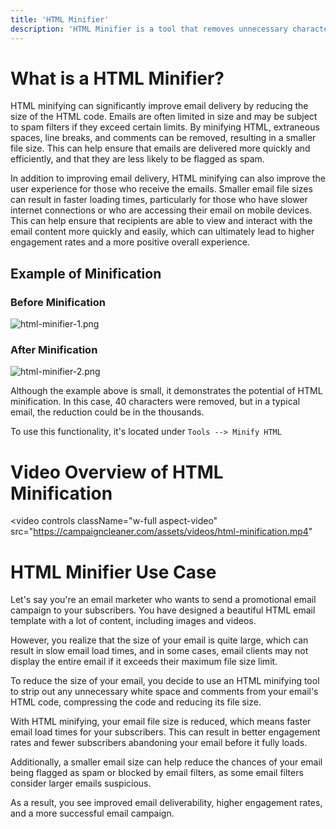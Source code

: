 ```yaml
---
title: 'HTML Minifier'
description: 'HTML Minifier is a tool that removes unnecessary characters and optimizes HTML code, reducing its size and improving its loading time. '
---
```

# What is a HTML Minifier?
HTML minifying can significantly improve email delivery by reducing the size of the HTML code. Emails are often limited in size and may be subject to spam filters if they exceed certain limits. By minifying HTML, extraneous spaces, line breaks, and comments can be removed, resulting in a smaller file size. This can help ensure that emails are delivered more quickly and efficiently, and that they are less likely to be flagged as spam.

In addition to improving email delivery, HTML minifying can also improve the user experience for those who receive the emails. Smaller email file sizes can result in faster loading times, particularly for those who have slower internet connections or who are accessing their email on mobile devices. This can help ensure that recipients are able to view and interact with the email content more quickly and easily, which can ultimately lead to higher engagement rates and a more positive overall experience.

## Example of Minification

### Before Minification
![html-minifier-1.png](/images/html-minimized-4.png)

### After Minification
![html-minifier-2.png](/images/html-minimized-3.png)

Although the example above is small, it demonstrates the potential of HTML minification. In this case, 40 characters were removed, but in a typical email, the reduction could be in the thousands.

To use this functionality, it's located under `Tools --> Minify HTML`

# Video Overview of HTML Minification

<video
  controls
  className="w-full aspect-video"
  src="https://campaigncleaner.com/assets/videos/html-minification.mp4"
></video>


# HTML Minifier Use Case
<Note>
Let's say you're an email marketer who wants to send a promotional email campaign to your subscribers. You have designed a beautiful HTML email template with a lot of content, including images and videos.
 
However, you realize that the size of your email is quite large, which can result in slow email load times, and in some cases, email clients may not display the entire email if it exceeds their maximum file size limit.
 
To reduce the size of your email, you decide to use an HTML minifying tool to strip out any unnecessary white space and comments from your email's HTML code, compressing the code and reducing its file size.
 
With HTML minifying, your email file size is reduced, which means faster email load times for your subscribers. This can result in better engagement rates and fewer subscribers abandoning your email before it fully loads.
 
Additionally, a smaller email size can help reduce the chances of your email being flagged as spam or blocked by email filters, as some email filters consider larger emails suspicious.
 
As a result, you see improved email deliverability, higher engagement rates, and a more successful email campaign.
</Note>
